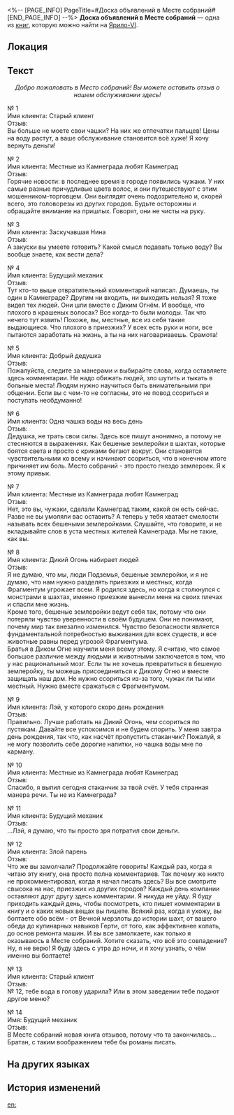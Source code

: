 <%-- [PAGE_INFO]
PageTitle=#Доска объявлений в Месте собраний#
[END_PAGE_INFO] --%>
{{Дополнить}}
{{Книга Инфобокс
|id           = 104
|Название     = 
|Изображение  = Иконка Книга.png
|Мир          = Ярило-VI
|Томов        = 1
|Автор        = <!--нужно добавить-->
|Описание     = Доска объявлений Дикого Огня. На ней размещают всякие банальные бытовые вещи.
|Том1         = {{tx}}
|Источник1    = {{tx|Отсутствует источник}}
|Персонажи    = 
|Фракции      = 
}}
'''Доска объявлений в Месте собраний''' — одна из [[Книги|книг]], которую можно найти на [[Ярило-VI]].

==Локация==
{{Отметка карты|<!--название карты-->|<!--id отметки-->}}

==Текст==
<div align="center">''Добро пожаловать в Место собраний! Вы можете оставить отзыв о нашем обслуживании здесь!''</div>

№&nbsp;1<br />
Имя клиента: Старый клиент<br />
Отзыв:<br />
Вы больше не моете свои чашки? На них же отпечатки пальцев! Цены на воду растут, а ваше обслуживание становится всё хуже! Я хочу вернуть деньги!

№&nbsp;2<br />
Имя клиента: Местные из Камнеграда любят Камнеград<br />
Отзыв:<br />
Горячие новости: в последнее время в городе появились чужаки. У них самые разные причудливые цвета волос, и они путешествуют с этим мошенником-торговцем. Они выглядят очень подозрительно и, скорей всего, это головорезы из других городов. Будьте осторожны и обращайте внимание на пришлых. Говорят, они не чисты на руку.

№&nbsp;3<br />
Имя клиента: Заскучавшая Нина<br />
Отзыв:<br />
А закуски вы умеете готовить? Какой смысл подавать только воду? Вы вообще знаете, как вести дела?

№&nbsp;4<br />
Имя клиента: Будущий механик<br />
Отзыв:<br />
Тут кто-то выше отвратительный комментарий написал. Думаешь, ты один в Камнеграде? Другим ни входить, ни выходить нельзя? Я тоже видел тех людей. Они шли вместе с Диким Огнём. И вообще, что плохого в крашеных волосах? Все когда-то были молоды. Так что нечего тут язвить! Похоже, вы, местные, все из себя такие выдающиеся. Что плохого в приезжих? У всех есть руки и ноги, все пытаются заработать на жизнь, а ты на них наговариваешь. Срамота!

№&nbsp;5<br />
Имя клиента: Добрый дедушка<br />
Отзыв:<br />
Пожалуйста, следите за манерами и выбирайте слова, когда оставляете здесь комментарии. Не надо обижать людей, зло шутить и тыкать в больные места! Людям нужно научиться быть внимательными при общении. Если вы с чем-то не согласны, это не повод ссориться и поступать необдуманно!

№&nbsp;6<br />
Имя клиента: Одна чашка воды на весь день<br />
Отзыв:<br />
Дедушка, не трать свои силы. Здесь все пишут анонимно, а потому не стесняются в выражениях. Как бешеные землеройки в шахтах, которые боятся света и просто с криками бегают вокруг. Они становятся чувствительными ко всему и начинают ссориться, что в конечном итоге причиняет им боль. Место собраний - это просто гнездо землероек. Я к этому привык.

№&nbsp;7<br />
Имя клиента: Местные из Камнеграда любят Камнеград<br />
Отзыв:<br />
Нет, это вы, чужаки, сделали Камнеград таким, какой он есть сейчас. Разве не вы умоляли вас оставить? А теперь у тебя хватает смелости называть всех бешеными землеройками. Слушайте, что говорите, и не вкладывайте слов в уста местных жителей Камнеграда. Мы не такие, как вы.

№&nbsp;8<br />
Имя клиента: Дикий Огонь набирает людей<br />
Отзыв:<br />
Я не думаю, что мы, люди Подземья, бешеные землеройки, и я не думаю, что нам нужно разделять приезжих и местных, когда Фрагментум угрожает всем. Я родился здесь, но когда я столкнулся с монстрами в шахтах, именно приезжие вынесли меня на своих плечах и спасли мне жизнь.<br />
Кроме того, бешеные землеройки ведут себя так, потому что они потеряли чувство уверенности в своём будущем. Они не понимают, почему мир так внезапно изменился. Чувство безопасности является фундаментальной потребностью выживания для всех существ, и все животные равны перед угрозой Фрагментума.<br />
Братья в Диком Огне научили меня всему этому. Я считаю, что самое большое различие между людьми и животными заключается в том, что у нас рациональный мозг. Если ты не хочешь превратиться в бешеную землеройку, ты можешь присоединиться к Дикому Огню и вместе защищать наш дом. Не нужно ссориться из-за того, чужак ли ты или местный. Нужно вместе сражаться с Фрагментумом.

№&nbsp;9<br />
Имя клиента: Лэй, у которого скоро день рождения<br />
Отзыв:<br />
Правильно. Лучше работать на Дикий Огонь, чем ссориться по пустякам. Давайте все успокоимся и не будем спорить. У меня завтра день рождения, так что, как насчёт пропустить стаканчик? Пожалуй, я не могу позволить себе дорогие напитки, но чашка воды мне по карману.

№&nbsp;10<br />
Имя клиента: Местные из Камнеграда любят Камнеград<br />
Отзыв:<br />
Спасибо, я выпил сегодня стаканчик за твой счёт. У тебя странная манера речи. Ты не из Камнеграда?

№&nbsp;11<br />
Имя клиента: Будущий механик<br />
Отзыв:<br />
...Лэй, я думаю, что ты просто зря потратил свои деньги.

№&nbsp;12<br />
Имя клиента: Злой парень<br />
Отзыв:<br />
Что же вы замолчали? Продолжайте говорить! Каждый раз, когда я читаю эту книгу, она просто полна комментариев. Так почему же никто не прокомментировал, когда я начал писать здесь? Вы все смотрите свысока на нас, приезжих из других городов? Каждый день компании оставляют друг другу здесь комментарии. Я никуда не уйду. Я буду приходить каждый день, чтобы посмотреть, кто пишет комментарии в книгу и о каких новых вещах вы пишете. Всякий раз, когда я ухожу, вы болтаете обо всём - от Вечной мерзлоты до истории шахт, от вашего обеда до кулинарных навыков Герти, от того, как эффективнее копать, до основ ремонта машин. И вы все замолкаете, как только я оказываюсь в Месте собраний. Хотите сказать, что всё это совпадение? Ну, я не верю! Я буду здесь с утра до ночи, и я хочу узнать, о чём именно вы болтаете!

№&nbsp;13<br />
Имя клиента: Старый клиент<br />
Отзыв:<br />
№&nbsp;12, тебе вода в голову ударила? Или в этом заведении тебе подают другое меню?

№&nbsp;14<br />
Имя: Будущий механик<br />
Отзыв:<br />
В Месте собраний новая книга отзывов, потому что та закончилась... Братан, с таким воображением тебе бы романы писать.

==На других языках==
{{На других языках
|en   = Gathering Place Message Board
|zhs  = 集会所的留言板
|zht  = 集會所的留言板
|ja   = 集会場の掲示板
|ko   = 집회소의 방명록
|es   = Tablón de mensajes del Punto de encuentro
|fr   = Tableau d'affichage du lieu de rassemblement
|ru   = Доска объявлений в Месте собраний
|th   = กระดานข้อความของจุดรวมพล
|vi   = Bản Tin Tụ Điểm Gặp Gỡ
|de   = Nachrichtentafel am Versammlungsort
|id   = Papan Pesan Gathering Place
|pt   = Quadro de Mensagens do Ponto de Encontro
}}

==История изменений==
{{История изменений|3.5}}

[[en:]]